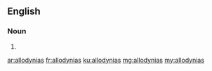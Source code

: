 ==English==

===Noun===
{{head|en|plural}}

# {{plural of|allodynia|lang=en|nocat=1}}

[[ar:allodynias]]
[[fr:allodynias]]
[[ku:allodynias]]
[[mg:allodynias]]
[[my:allodynias]]